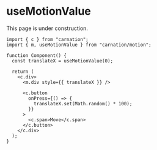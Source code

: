 # useMotionValue

<Callout type="warning" emoji="🚧">
  This page is under construction.
</Callout>

```tsx
import { c } from "carnation";
import { m, useMotionValue } from "carnation/motion";

function Component() {
  const translateX = useMotionValue(0);

  return (
    <c.div>
      <m.div style={{ translateX }} />

      <c.button
        onPress={() => {
          translateX.set(Math.random() * 100);
        }}
      >
        <c.span>Move</c.span>
      </c.button>
    </c.div>
  );
}
```
